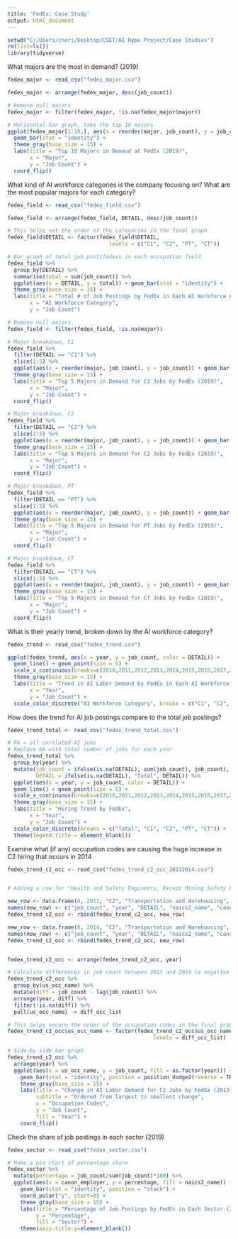 ---
title: 'FedEx: Case Study'
output: html_document
---

```{r setup}
setwd("C:/Users/chari/Desktop/CSET/AI Hype Project/Case Studies")
rm(list=ls())
library(tidyverse)
```


What majors are the most in demand? (2019)
```{r}
fedex_major <- read_csv("fedex_major.csv")

fedex_major <- arrange(fedex_major, desc(job_count))

# Remove null majors
fedex_major <- filter(fedex_major, !is.na(fedex_major$major))

# Horizontal bar graph, take the top 10 majors
ggplot(fedex_major[1:10,], aes(x = reorder(major, job_count), y = job_count)) + 
  geom_bar(stat = "identity") + 
  theme_gray(base_size = 15) +
  labs(title = "Top 10 Majors in Demand at FedEx (2019)",
       x = "Major",
       y = "Job Count") +
  coord_flip()
```


What kind of AI workforce categories is the company focusing on? What are the most popular majors for each category?
```{r}
fedex_field <- read_csv("fedex_field.csv")

fedex_field <- arrange(fedex_field, DETAIL, desc(job_count))

# This helps set the order of the categories in the final graph
fedex_field$DETAIL <- factor(fedex_field$DETAIL,
                                levels = c("C1", "C2", "PT", "CT"))

# Bar graph of total job postifedexs in each occupation field
fedex_field %>%
  group_by(DETAIL) %>%
  summarise(total = sum(job_count)) %>%
  ggplot(aes(x = DETAIL, y = total)) + geom_bar(stat = "identity") +
  theme_gray(base_size = 15) +
  labs(title = "Total # of Job Postings by FedEx in Each AI Workforce Category (2019)",
       x = "AI Workforce Category",
       y = "Job Count")

# Remove null majors
fedex_field <- filter(fedex_field, !is.na(major))

# Major breakdown, C1
fedex_field %>%
  filter(DETAIL == "C1") %>%
  slice(1:5) %>%
  ggplot(aes(x = reorder(major, job_count), y = job_count)) + geom_bar(stat = "identity") +
  theme_gray(base_size = 15) +
  labs(title = "Top 5 Majors in Demand for C1 Jobs by FedEx (2019)",
       x = "Major",
       y = "Job Count") +
  coord_flip()

# Major breakdown, C2
fedex_field %>%
  filter(DETAIL == "C2") %>%
  slice(1:5) %>%
  ggplot(aes(x = reorder(major, job_count), y = job_count)) + geom_bar(stat = "identity") +
  theme_gray(base_size = 15) +
  labs(title = "Top 5 Majors in Demand for C2 Jobs by FedEx (2019)",
       x = "Major",
       y = "Job Count") +
  coord_flip()

# Major breakdown, PT
fedex_field %>%
  filter(DETAIL == "PT") %>%
  slice(1:5) %>%
  ggplot(aes(x = reorder(major, job_count), y = job_count)) + geom_bar(stat = "identity") +
  theme_gray(base_size = 15) +
  labs(title = "Top 5 Majors in Demand for PT Jobs by FedEx (2019)",
       x = "Major",
       y = "Job Count") +
  coord_flip()

# Major breakdown, CT
fedex_field %>%
  filter(DETAIL == "CT") %>%
  slice(1:5) %>%
  ggplot(aes(x = reorder(major, job_count), y = job_count)) + geom_bar(stat = "identity") +
  theme_gray(base_size = 15) +
  labs(title = "Top 5 Majors in Demand for CT Jobs by FedEx (2019)",
       x = "Major",
       y = "Job Count") +
  coord_flip()
```


What is their yearly trend, broken down by the AI workforce category?
```{r}
fedex_trend <- read_csv("fedex_trend.csv")

ggplot(fedex_trend, aes(x = year, y = job_count, color = DETAIL)) +
  geom_line() + geom_point(size = 5) +
  scale_x_continuous(breaks=c(2010,2011,2012,2013,2014,2015,2016,2017,2018,2019,2020)) +
  theme_gray(base_size = 15) +
  labs(title = "Trend in AI Labor Demand by FedEx in Each AI Workforce Category",
       x = "Year",
       y = "Job Count") +
  scale_color_discrete("AI Workforce Category", breaks = c("C1", "C2", "PT", "CT"))
```


How does the trend for AI job postings compare to the total job postings?
```{r}
fedex_trend_total <- read_csv("fedex_trend_total.csv")

# NA = all unrelated AI jobs
# Replace NA with total number of jobs for each year
fedex_trend_total %>%
  group_by(year) %>%
  mutate(job_count = ifelse(is.na(DETAIL), sum(job_count), job_count),
         DETAIL = ifelse(is.na(DETAIL), "Total", DETAIL)) %>%
  ggplot(aes(x = year, y = job_count, color = DETAIL)) +
  geom_line() + geom_point(size = 5) +
  scale_x_continuous(breaks=c(2010,2011,2012,2013,2014,2015,2016,2017,2018,2019,2020)) +
  theme_gray(base_size = 15) +
  labs(title = "Hiring Trend by FedEx",
       x = "Year",
       y = "Job Count") +
  scale_color_discrete(breaks = c("Total", "C1", "C2", "PT", "CT")) +
  theme(legend.title = element_blank())
```


Examine what (if any) occupation codes are causing the huge increase in C2 hiring that occurs in 2014
```{r}
fedex_trend_c2_occ <- read_csv("fedex_trend_c2_occ_20132014.csv")


# Adding a row for "Health and Safety Engineers, Except Mining Safety Engineers and Inspectors" in 2013 with 0 job counts and a row for "Economists" with 0 job counts in 2014 because the occupations are not in both years

new_row <- data.frame(0, 2013, "C2", "Transportation and Warehousing", "FedEx", "Health and Safety Engineers, Except Mining Safety Engineers and Inspectors")
names(new_row) <- c("job_count", "year", "DETAIL", "naics2_name", "canon_employer", "us_occ_name")
fedex_trend_c2_occ <- rbind(fedex_trend_c2_occ, new_row)

new_row <- data.frame(0, 2014, "C2", "Transportation and Warehousing", "FedEx", "Economists")
names(new_row) <- c("job_count", "year", "DETAIL", "naics2_name", "canon_employer", "us_occ_name")
fedex_trend_c2_occ <- rbind(fedex_trend_c2_occ, new_row)


fedex_trend_c2_occ <- arrange(fedex_trend_c2_occ, year)

# Calculate differences in job count between 2013 and 2014 (a negative number indicates there were less job postings for that occupation code in 2014)
fedex_trend_c2_occ %>%
  group_by(us_occ_name) %>%
  mutate(diff = job_count - lag(job_count)) %>%
  arrange(year, diff) %>%
  filter(!is.na(diff)) %>%
  pull(us_occ_name) -> diff_occ_list

# This helps secure the order of the occupation codes in the final graph
fedex_trend_c2_occ$us_occ_name <- factor(fedex_trend_c2_occ$us_occ_name,
                                              levels = diff_occ_list)

# Side-by-side bar graph
fedex_trend_c2_occ %>%
  arrange(year) %>%
  ggplot(aes(x = us_occ_name, y = job_count, fill = as.factor(year))) +
    geom_bar(stat = "identity", position = position_dodge2(reverse = TRUE)) +
    theme_gray(base_size = 15) +
    labs(title = "Change in AI Labor Demand for C2 Jobs by FedEx (2013-2014)",
         subtitle = "Ordered from largest to smallest change",
         x = "Occupation Codes",
         y = "Job Count",
         fill = "Year") +
    coord_flip()
```


Check the share of job postings in each sector (2019)
```{r}
fedex_sector <- read_csv("fedex_sector.csv")

# Make a pie chart of percentage share
fedex_sector %>%
  mutate(percentage = job_count/sum(job_count)*100) %>%
  ggplot(aes(x = canon_employer, y = percentage, fill = naics2_name)) +
    geom_bar(stat = "identity", position = "stack") +
    coord_polar("y", start=0) +
    theme_gray(base_size = 15) +
    labs(title = "Percentage of Job Postings by FedEx in Each Sector (2019)",
         y = "Percentage",
         fill = "Sector") +
    theme(axis.title.y=element_blank())
  
```